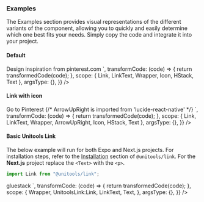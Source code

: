 ### Examples

The Examples section provides visual representations of the different variants of the component, allowing you to quickly and easily determine which one best fits your needs. Simply copy the code and integrate it into your project.

#### Default

<Wrapper>
  <CodePreview
    showComponentRenderer={true}
    showArgsController={false}
    metaData={{
      code: `
          <HStack>
            <Text
              size="lg"
            >Design inspiration from </Text>
              <Link href="https://gluestack.io/" isExternal>
                <LinkText size="lg">pinterest.com</LinkText>
              </Link>
          </HStack>
`,
      transformCode: (code) => {
        return transformedCode(code);
      },
      scope: { Link, LinkText, Wrapper, Icon, HStack, Text },
      argsType: {},
    }}
  />
</Wrapper>

#### Link with icon

<Wrapper>
  <CodePreview
    showComponentRenderer={true}
    showArgsController={false}
    metaData={{
      code: `
        <HStack>
              <Text
               size="lg">Go to </Text>
              <Link href="https://gluestack.io/" isExternal>
                <HStack alignItems="center">
                <LinkText size="lg">Pinterest</LinkText>
                {/* ArrowUpRight is imported from 'lucide-react-native' */}
                <Icon as={ArrowUpRight} size="lg" className='mt-0.5 text-info-600'/>
                </HStack>
              </Link>
         </HStack>
`,
      transformCode: (code) => {
        return transformedCode(code);
      },
      scope: { Link, LinkText, Wrapper, ArrowUpRight, Icon, HStack, Text },
      argsType: {},
    }}
  />
</Wrapper>

#### Basic Unitools Link
The below example will run for both Expo and Next.js projects. For installation steps, refer to the [Installation](https://unitools.geekyants.com/packages/link/) section of ```@unitools/link```. For the **Next.js** project replace the ```<Text>``` with the ```<p>```.

```jsx
import Link from "@unitools/link";
```

<UnitoolsLinkEg/>

<Wrapper>
  <CodePreview
    showComponentRenderer={false}
    showArgsController={false}
    metaData={{
      code: `
        <Link href="https://gluestack.io/">
          <Text>gluestack</Text>
        </Link>
      `,
      transformCode: (code) => {
        return transformedCode(code);
      },
      scope: {
        Wrapper,
        UnitoolsLink:Link,
        LinkText,
        Text,
      },
      argsType: {},
    }}
  />
</Wrapper>